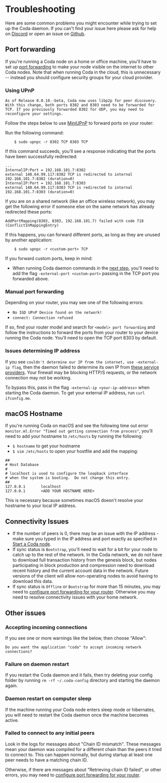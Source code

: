 
# Troubleshooting

Here are some common problems you might encounter while trying to set up the Coda daemon. If you can't find your issue here please ask for help on [Discord](https://bit.ly/CodaDiscord) or open an issue on [Github](https://github.com/CodaProtocol/coda/issues/new).

## Port forwarding

If you're running a Coda node on a home or office machine, you'll have to set up [port forwarding](https://en.wikipedia.org/wiki/Port_forwarding) to make your node visible on the internet to other Coda nodes. Note that when running Coda in the cloud, this is unnecessary -- instead you should configure security groups for your cloud provider.

### Using UPnP

<Alert>

    As of Release 0.0.10.-beta, Coda now uses libp2p for peer discovery. With this change, both ports 8302 and 8303 need to be forwarded for TCP. If you previously forwarded 8302 for UDP, you may need to reconfigure your settings.

</Alert>

Follow the steps below to use [MiniUPnP](https://github.com/miniupnp/miniupnp) to forward ports on your router:

Run the following command:

        $ sudo upnpc -r 8302 TCP 8303 TCP

If this command succeeds, you'll see a response indicating that the ports have been successfully redirected:

```
...
InternalIP:Port = 192.168.101.7:8302
external 148.64.99.117:8302 TCP is redirected to internal 192.168.101.7:8302 (duration=0)
InternalIP:Port = 192.168.101.7:8303
external 148.64.99.117:8303 TCP is redirected to internal 192.168.101.7:8303 (duration=0)
```

If you are on a shared network (like an office wireless network), you may get the following error if someone else on the same network has already redirected these ports:

```
AddPortMapping(8303, 8303, 192.168.101.7) failed with code 718 (ConflictInMappingEntry)
```

If this happens, you can forward different ports, as long as they are unused by another application:

        $ sudo upnpc -r <custom-port> TCP

If you forward custom ports, keep in mind:

- When running Coda daemon commands in the [next step](/docs/my-first-transaction#start-up-a-node), you'll need to add the flag `-external-port <custom-port>` passing in the TCP port you forwarded above.

### Manual port forwarding

Depending on your router, you may see one of the following errors:

- `No IGD UPnP Device found on the network!`
- `connect: Connection refused`

If so, find your router model and search for `<model> port forwarding` and follow the instructions to forward the ports from your router to your device running the Coda node. You'll need to open the TCP port 8303 by default.

### Issues determining IP address

If you see `couldn't determine our IP from the internet, use -external-ip flag`, then the daemon failed to determine its own IP from [these service providers](https://github.com/CodaProtocol/coda/blob/056d0203722ddfec1c7ad216846434648cd7af5e/src/app/cli/src/find_ip.ml#L7-L11). Your firewall may be blocking HTTP/S requests, or the network connection may not be working. 

To bypass this, pass in the flag `-external-ip <your-ip-address>` when starting the Coda daemon. To get your external IP address, run `curl ifconfig.me`.

## macOS Hostname

If you're running Coda on macOS and see the following time out error `monitor.ml.Error "Timed out getting connection from process"`, you'll need to add your hostname to `/etc/hosts` by running the following:

- `$ hostname` to get your hostname
- `$ vim /etc/hosts` to open your hostfile and add the mapping:

```
##
# Host Database
#
# localhost is used to configure the loopback interface
# when the system is booting.  Do not change this entry.
##
127.0.0.1       localhost
127.0.0.1       <ADD YOUR HOSTNAME HERE>
```

This is necessary because sometimes macOS doesn't resolve your hostname to your local IP address.

## Connectivity Issues

- If the number of peers is 0, there may be an issue with the IP address - make sure you typed in the IP address and port exactly as specified in [Start a Coda node](#start-a-coda-node).
- If sync status is `Bootstrap`, you'll need to wait for a bit for your node to catch up to the rest of the network. In the Coda network, we do not have to download full transaction history from the genesis block, but nodes participating in block production and compression need to download recent history and the current account data in the network. Future versions of the client will allow non-operating nodes to avoid having to download this data.
- If sync status is `Offline` or `Bootstrap` for more than 15 minutes, you may need to [configure port forwarding for your router](#port-forwarding). Otherwise you may need to resolve connectivity issues with your home network.

## Other issues

### Accepting incoming connections
If you see one or more warnings like the below, then choose "Allow":
```
Do you want the application "coda" to accept incoming network connections?
```

### Failure on daemon restart
If you restart the Coda daemon and it fails, then try deleting your config folder by running `rm -rf ~/.coda-config` directory and starting the daemon again.

### Daemon restart on computer sleep
If the machine running your Coda node enters sleep mode or hibernates, you will need to restart the Coda daemon once the machine becomes active.

### Failed to connect to any initial peers
Look in the logs for messages about "Chain ID mismatch". These messages mean your daemon was compiled for a different chain than the peers it tried to connect to. This can happen normally, but during startup at least one peer needs to have a matching chain ID.

Otherwise, if there are messages about "Retrieving chain ID failed", or other errors, you may need to [configure port forwarding for your router](/docs/getting-started/#port-forwarding).
